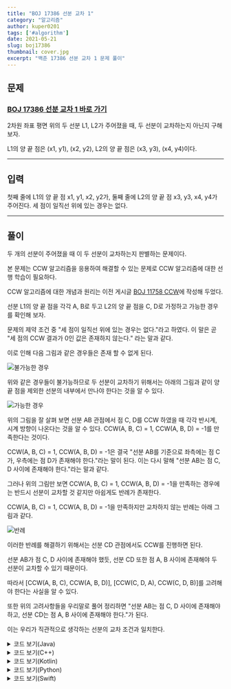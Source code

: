 ```yaml
---
title: "BOJ 17386 선분 교차 1"
category: "알고리즘"
author: kuper0201
tags: ['#algorithm']
date: 2021-05-21
slug: boj17386
thumbnail: cover.jpg
excerpt: "백준 17386 선분 교차 1 문제 풀이"
---
```


## 문제

### <a href="https://boj.kr/17386" target="_blank">BOJ 17386 선분 교차 1 바로 가기</a>

2차원 좌표 평면 위의 두 선분 L1, L2가 주어졌을 때, 두 선분이 교차하는지 아닌지 구해보자.

L1의 양 끝 점은 (x1, y1), (x2, y2), L2의 양 끝 점은 (x3, y3), (x4, y4)이다.

---

## 입력

첫째 줄에 L1의 양 끝 점 x1, y1, x2, y2가, 둘째 줄에 L2의 양 끝 점 x3, y3, x4, y4가 주어진다. 세 점이 일직선 위에 있는 경우는 없다.

---

## 풀이

두 개의 선분이 주어졌을 때 이 두 선분이 교차하는지 판별하는 문제이다.

본 문제는 CCW 알고리즘을 응용하여 해결할 수 있는 문제로 CCW 알고리즘에 대한 선행 학습이 필요하다.

CCW 알고리즘에 대한 개념과 원리는 이전 게시글 <a href="/boj11758" target="_blank">BOJ 11758 CCW</a>에 작성해 두었다.

선분 L1의 양 끝 점을 각각 A, B로 두고 L2의 양 끝 점을 C, D로 가정하고 가능한 경우를 확인해 보자.

문제의 제약 조건 중 "세 점이 일직선 위에 있는 경우는 없다."라고 하였다.
이 말은 곧 "세 점의 CCW 결과가 0인 값은 존재하지 않는다." 라는 말과 같다.

이로 인해 다음 그림과 같은 경우들은 존재 할 수 없게 된다.

![불가능한 경우](./images/cant.jpg)

위와 같은 경우들이 불가능하므로 두 선분이 교차하기 위해서는 아래의 그림과 같이 양 끝 점을 제외한 선분의 내부에서 만나야 한다는 것을 알 수 있다.

![가능한 경우](./images/can.jpg)

위의 그림을 잘 살펴 보면 선분 AB 관점에서 점 C, D를 CCW 하였을 때 각각 반시계, 시계 방향이 나온다는 것을 알 수 있다.
CCW(A, B, C) = 1, CCW(A, B, D) = -1를 만족한다는 것이다.

CCW(A, B, C) = 1, CCW(A, B, D) = -1은 결국 "선분 AB를 기준으로 좌측에는 점 C가, 우측에는 점 D가 존재해야 한다."라는 말이 된다.
이는 다시 말해 "선분 AB는 점 C, D 사이에 존재해야 한다."라는 말과 같다.

그러나 위의 그림만 보면 CCW(A, B, C) = 1, CCW(A, B, D) = -1을 만족하는 경우에는 반드시 선분이 교차할 것 같지만 아쉽게도 반례가 존재한다.

 CCW(A, B, C) = 1, CCW(A, B, D) = -1을 만족하지만 교차하지 않는 반례는 아래 그림과 같다.

![반례](./images/except.jpg)

이러한 반례를 해결하기 위해서는 선분 CD 관점에서도 CCW를 진행하면 된다.

선분 AB가 점 C, D 사이에 존재해야 했듯, 선분 CD 또한 점 A, B 사이에 존재해야 두 선분이 교차할 수 있기 때문이다.

따라서 [CCW(A, B, C), CCW(A, B, D)], [CCW(C, D, A), CCW(C, D, B)]를 고려해야 한다는 사실을 알 수 있다.

또한 위의 고려사항들을 우리말로 풀어 정리하면 "선분 AB는 점 C, D 사이에 존재해야 하고, 선분 CD는 점 A, B 사이에 존재해야 한다."가 된다.

이는 우리가 직관적으로 생각하는 선분의 교차 조건과 일치한다.

<details markdown="1">
<summary>코드 보기(Java)</summary>

```javascript
import java.io.*;

public class Main {
    // 하나의 점을 저장하기 위한 클래스
    static class Point {
        long x, y;

        public Point(long x, long y) {
            this.x = x;
            this.y = y;
        }
    }

    public static void main(String[] args) throws Exception {
        BufferedReader br = new BufferedReader(new InputStreamReader(System.in));

        // 2개 선분의 시작점과 끝점을 입력받음
        Point[] points = new Point[4];
        for(int i = 0; i < 4; i += 2) {
            String[] info = br.readLine().split(" ");
            points[i] = new Point(Long.parseLong(info[0]), Long.parseLong(info[1]));
            points[i + 1] = new Point(Long.parseLong(info[2]), Long.parseLong(info[3]));
        }

        // 선분 AB와 점 C, D를 CCW
        int abc = CCW(points[0], points[1], points[2]);
        int abd = CCW(points[0], points[1], points[3]);

        // 선분 CD와 점 A, B를 CCW
        int cda = CCW(points[2], points[3], points[0]);
        int cdb = CCW(points[2], points[3], points[1]);

        // CCW의 결과가 {양수, 음수}이므로 곱하면 음수가 되어야 함
        if(abc * abd < 0 && cda * cdb < 0) System.out.println("1");
        else System.out.println("0");
    }

    // CCW 알고리즘 구현(수가 커질 수 있으므로 long을 이용함)
    static int CCW(Point p1, Point p2, Point p3) {
        long S = p1.x * p2.y + p2.x * p3.y + p3.x * p1.y;
        S -= p1.y * p2.x + p2.y * p3.x + p3.y * p1.x;

        if(S < 0) return 1;
        return -1;
    }
}
```
</details>

<details markdown="1">
<summary>코드 보기(C++)</summary>

```cpp
#include <iostream>

#define fastio ios_base::sync_with_stdio(false); cin.tie(nullptr); cout.tie(nullptr)
#define endl '\n'

using namespace std;
typedef pair<long, long> point;

// CCW 알고리즘 구현(수가 커질 수 있으므로 long을 이용함)
int CCW(point p1, point p2, point p3) {
    long S = p1.first * p2.second + p2.first * p3.second + p3.first * p1.second;
    S -= p1.second * p2.first + p2.second * p3.first + p3.second * p1.first;
    
    if(S < 0) return 1;
    return -1;
}

int main() {
    fastio;
    
    // 2개 선분의 시작점과 끝점을 입력받음
    point points[4];
    for(int i = 0; i < 4; i += 2) {
        long x1, y1, x2, y2;
        cin >> x1 >> y1 >> x2 >> y2;
        points[i] = point(x1, y1);
        points[i + 1] = point(x2, y2);
    }

    // 선분 AB와 점 C, D를 CCW
    int abc = CCW(points[0], points[1], points[2]);
    int abd = CCW(points[0], points[1], points[3]);

    // 선분 CD와 점 A, B를 CCW
    int cda = CCW(points[2], points[3], points[0]);
    int cdb = CCW(points[2], points[3], points[1]);

    // CCW의 결과가 {양수, 음수}이므로 곱하면 음수가 되어야 함
    if(abc * abd < 0 && cda * cdb < 0) cout << "1" << endl;
    else cout << "0" << endl;
    
    return 0;
}
```
</details>

<details markdown="1">
<summary>코드 보기(Kotlin)</summary>

```javascript
import java.util.*

// 하나의 점을 저장하기 위한 클래스
class Point(x: Long, y: Long) {
    var x = x
    var y = y
}

// CCW 알고리즘 구현(수가 커질 수 있으므로 long을 이용함)
fun CCW(p1: Point, p2: Point, p3: Point): Int {
    var S = p1.x * p2.y + p2.x * p3.y + p3.x * p1.y
    S = S - (p1.y * p2.x + p2.y * p3.x + p3.y * p1.x)
    
    if (S < 0) return 1
    return -1
}

fun main(args: Array<String>) {
    // 2개 선분의 시작점과 끝점을 입력받음
    var points = ArrayList<Point>()
    for(i in 0 until 2) {
        var info = readLine()!!.split(" ")
        points += Point(info[0].toLong(), info[1].toLong())
        points += Point(info[2].toLong(), info[3].toLong())
    }

    // 선분 AB와 점 C, D를 CCW
    var abc = CCW(points[0], points[1], points[2])
    var abd = CCW(points[0], points[1], points[3])

    // 선분 CD와 점 A, B를 CCW
    var cda = CCW(points[2], points[3], points[0])
    var cdb = CCW(points[2], points[3], points[1])

    // CCW의 결과가 {양수, 음수}이므로 곱하면 음수가 되어야 함
    if(abc * abd < 0 && cda * cdb < 0) println("1")
    else println("0")
}
```
</details>

<details markdown="1">
<summary>코드 보기(Python)</summary>

```python
from sys import stdin

# 하나의 점을 저장하기 위한 클래스
class Point:
    def __init__(self, x, y):
        self.x = x
        self.y = y

# CCW 알고리즘 구현
def CCW(p1, p2, p3):
    S = p1.x * p2.y + p2.x * p3.y + p3.x * p1.y
    S -= p1.y * p2.x + p2.y * p3.x + p3.y * p1.x
    
    if S < 0:
        return 1
    return -1

def main():
    # 2개 선분의 시작점과 끝점을 입력받음
    points = []
    for i in range(2):
        info = stdin.readline().split(' ')
        points.append(Point(int(info[0]), int(info[1])))
        points.append(Point(int(info[2]), int(info[3])))

    # 선분 AB와 점 C, D를 CCW
    abc = CCW(points[0], points[1], points[2])
    abd = CCW(points[0], points[1], points[3])

    # 선분 CD와 점 A, B를 CCW
    cda = CCW(points[2], points[3], points[0])
    cdb = CCW(points[2], points[3], points[1])

    # CCW의 결과가 {양수, 음수}이므로 곱하면 음수가 되어야 함
    if abc * abd < 0 and cda * cdb < 0:
        print("1")
    else:
        print("0")
        
if __name__ == "__main__":
    main()
```
</details>

<details markdown="1">
<summary>코드 보기(Swift)</summary>

```cpp
import Foundation

// 하나의 점을 저장하기 위한 클래스
class Point {
    var x: Int
    var y: Int
    
    init(x: Int, y: Int) {
        self.x = x
        self.y = y
    }
}

// CCW 알고리즘 구현
func CCW(p1: Point, p2: Point, p3: Point)-> Int {
    var S = p1.x * p2.y + p2.x * p3.y + p3.x * p1.y
    S = S - (p1.y * p2.x + p2.y * p3.x + p3.y * p1.x)
    
    if S < 0 {
        return 1
    }
    
    return -1
}

func main() {
    // 2개 선분의 시작점과 끝점을 입력받음
    var points = Array<Point>()
    for i in 0..<2 {
        var info = readLine()!.split(separator: " ")
        points.append(Point(x: Int(info[0])!, y: Int(info[1])!))
        points.append(Point(x: Int(info[2])!, y: Int(info[3])!))
    }
    
    // 선분 AB와 점 C, D를 CCW
    var abc = CCW(p1: points[0], p2: points[1], p3: points[2])
    var abd = CCW(p1: points[0], p2: points[1], p3: points[3])

    // 선분 CD와 점 A, B를 CCW
    var cda = CCW(p1: points[2], p2: points[3], p3: points[0])
    var cdb = CCW(p1: points[2], p2: points[3], p3: points[1])
    
    // CCW의 결과가 {양수, 음수}이므로 곱하면 음수가 되어야 함
    if abc * abd < 0 && cda * cdb < 0 {
        print("1")
    } else {
        print("0")
    }
}

main()
```
</details>